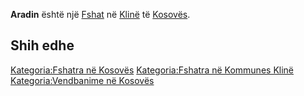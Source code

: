 {{Fshat në Kosovës
 | Emri                = Aradin
| srp_N_name = Aradin
| srp_N_FULL_NAME_RO = Aradin
| srp_N_FULL_NAME_ND_RO = Aradin
| srp_N_SORT_NAME_RG = ARADIN
| srp_N_FULL_NAME_RG = Aradin
| srp_N_FULL_NAME_ND_RG = Aradin

 | Emri (Rasa dhanore) = 
 | Figura              = 
 | Shteti              = Kosovo
 | Komuna              = Klinë
 | Kodi postar         = 
 | Sipërfaqja          = 

 | Popullsia           = 

 | Regj. i popullsisë  = 
 | Dend. e popullsisë  = 
 | Faqja zyrtare       = 
 <!--- Koordinatat ----> 
 | Gjerësia            = 42.316389
 | Gjatësia            = 21.246389
 | Lartësia            = 
}}
'''Aradin''' është një [[Fshat]] në [[Klinë]] të [[Kosovës]].

<!-- == Gjeografia == -->
<!-- == Historia == -->
<!-- == Demografia == -->
== Shih edhe ==
{{Komuna Klinë}}
{{Kosovo-Administrata-Cung}}

[[Kategoria:Fshatra në Kosovës]]
[[Kategoria:Fshatra në Kommunes Klinë]]
[[Kategoria:Vendbanime në Kosovës]]